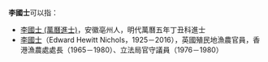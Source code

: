 '''李國士'''可以指：
* [[李國士_(萬曆進士)|李國士 (萬曆進士)]]，安徽亳州人，明代萬曆五年丁丑科進士
* [[李國士|李國士]]（Edward Hewitt Nichols，1925－2016），英國殖民地漁農官員，香港漁農處處長（1965－1980）、立法局官守議員（1976－1980）
{{Disambig|G|Cat=三字李姓人名消歧義}}